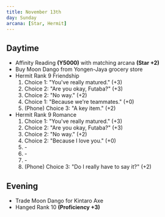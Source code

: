 ```yaml
---
title: November 13th
day: Sunday
arcana: [Star, Hermit]
---
```


## Daytime
- Affinity Reading **(Y5000)** with matching arcana **(Star +2)**
- Buy Moon Dango from Yongen-Jaya grocery store
- Hermit Rank 9 Friendship
    1. Choice 1: "You've really matured." (+3)
    1. Choice 2: "Are you okay, Futaba?" (+3)
    1. Choice 2: "No way." (+2)
    1. Choice 1: "Because we're teammates." (+0)
    1. (Phone) Choice 3: "A key item." (+2)
- Hermit Rank 9 Romance
    1. Choice 1: "You've really matured." (+3)
    1. Choice 2: "Are you okay, Futaba?" (+3)
    1. Choice 2: "No way." (+2)
    1. Choice 2: "Because I love you." (+0)
    1. \-
    1. \-
    1. \-
    1. (Phone) Choice 3: "Do I really have to say it?" (+2)

## Evening
- Trade Moon Dango for Kintaro Axe
- Hanged Rank 10 **(Proficiency +3)**